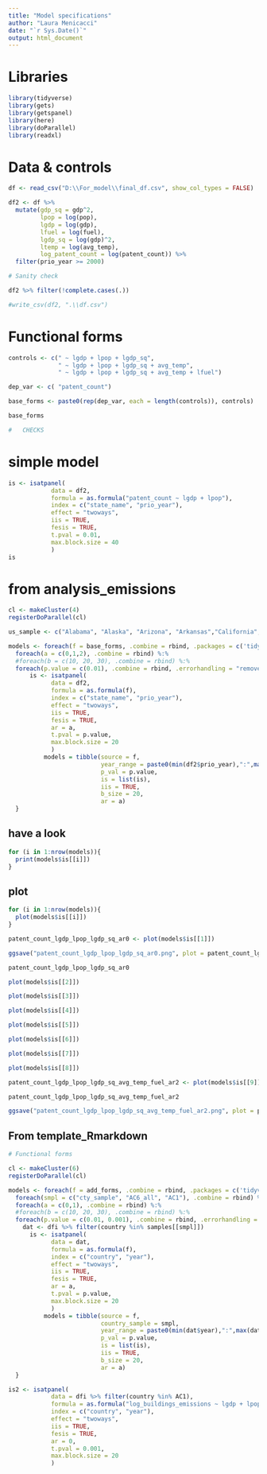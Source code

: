 ```yaml
---
title: "Model specifications"
author: "Laura Menicacci"
date: "`r Sys.Date()`"
output: html_document
---
```

# Libraries

```r
library(tidyverse)
library(gets)
library(getspanel)
library(here)
library(doParallel)
library(readxl)
```

# Data & controls 
```r

df <- read_csv("D:\\For_model\\final_df.csv", show_col_types = FALSE)

df2 <- df %>% 
  mutate(gdp_sq = gdp^2,
         lpop = log(pop),
         lgdp = log(gdp),
         lfuel = log(fuel),
         lgdp_sq = log(gdp)^2,
         ltemp = log(avg_temp),
         log_patent_count = log(patent_count)) %>% 
  filter(prio_year >= 2000)

# Sanity check

df2 %>% filter(!complete.cases(.))

#write_csv(df2, ".\\df.csv")

```

# Functional forms
```r
controls <- c(" ~ lgdp + lpop + lgdp_sq", 
              " ~ lgdp + lpop + lgdp_sq + avg_temp", 
              " ~ lgdp + lpop + lgdp_sq + avg_temp + lfuel") 

dep_var <- c( "patent_count") 

base_forms <- paste0(rep(dep_var, each = length(controls)), controls)

base_forms
```

```r
#   CHECKS 
```


# simple model
```r
is <- isatpanel(
            data = df2,
            formula = as.formula("patent_count ~ lgdp + lpop"),
            index = c("state_name", "prio_year"),
            effect = "twoways",
            iis = TRUE,
            fesis = TRUE,
            t.pval = 0.01,
            max.block.size = 40
            )
is
```


# from analysis_emissions
```r
cl <- makeCluster(4)
registerDoParallel(cl)

us_sample <- c("Alabama", "Alaska", "Arizona", "Arkansas","California","Colorado","Connecticut", "Delaware", "Florida","Georgia","Idaho","Illinois","Indiana","Iowa","Kansas","Kentucky","Louisiana","Maine","Maryland","Massachusetts","Michigan","Minnesota","Mississippi","Missouri","Montana","Nebraska","Nevada","New Hampshire","New Jersey", "New York", "New Mexico", "North Carolina", "North Dakota","Ohio", "Oklahoma", "Oregon", "Pennsylvania", "Rhode Island", "South Carolina","South Dakota", "Tennessee", "Texas", "Utah", "Vermont", "Virginia", "Washington","West Virginia","Wisconsin","Wyoming", "District of Columbia", "Hawaii")

```

```r

models <- foreach(f = base_forms, .combine = rbind, .packages = c('tidyverse', 'getspanel')) %:%
  foreach(a = c(0,1,2), .combine = rbind) %:%
  #foreach(b = c(10, 20, 30), .combine = rbind) %:%
  foreach(p.value = c(0.01), .combine = rbind, .errorhandling = "remove") %dopar% {
      is <- isatpanel(
            data = df2,
            formula = as.formula(f),
            index = c("state_name", "prio_year"),
            effect = "twoways",
            iis = TRUE,
            fesis = TRUE,
            ar = a,
            t.pval = p.value,
            max.block.size = 20
            )
          models = tibble(source = f, 
                          year_range = paste0(min(df2$prio_year),":",max(df2$prio_year)), 
                          p_val = p.value, 
                          is = list(is),
                          iis = TRUE,
                          b_size = 20,
                          ar = a)
  }
```


## have a look
```r
for (i in 1:nrow(models)){
  print(models$is[[i]])
}

```


## plot
```r

for (i in 1:nrow(models)){
  plot(models$is[[i]])
}

patent_count_lgdp_lpop_lgdp_sq_ar0 <- plot(models$is[[1]])

ggsave("patent_count_lgdp_lpop_lgdp_sq_ar0.png", plot = patent_count_lgdp_lpop_lgdp_sq_ar0, device = "png", width = 10, height = 10)

patent_count_lgdp_lpop_lgdp_sq_ar0

plot(models$is[[2]])

plot(models$is[[3]])

plot(models$is[[4]])

plot(models$is[[5]])

plot(models$is[[6]])

plot(models$is[[7]])

plot(models$is[[8]])

patent_count_lgdp_lpop_lgdp_sq_avg_temp_fuel_ar2 <- plot(models$is[[9]])

patent_count_lgdp_lpop_lgdp_sq_avg_temp_fuel_ar2

ggsave("patent_count_lgdp_lpop_lgdp_sq_avg_temp_fuel_ar2.png", plot = patent_count_lgdp_lpop_lgdp_sq_avg_temp_fuel_ar2, device = "png", width = 10, height = 10)

```



## From template_Rmarkdown
```r

# Functional forms

cl <- makeCluster(6)
registerDoParallel(cl)

models <- foreach(f = add_forms, .combine = rbind, .packages = c('tidyverse', 'getspanel')) %:%
  foreach(smpl = c("cty_sample", "AC6_all", "AC1"), .combine = rbind) %:%
  foreach(a = c(0,1), .combine = rbind) %:%
  #foreach(b = c(10, 20, 30), .combine = rbind) %:%
  foreach(p.value = c(0.01, 0.001), .combine = rbind, .errorhandling = "remove") %dopar% {
    dat <- dfi %>% filter(country %in% samples[[smpl]])
      is <- isatpanel(
            data = dat,
            formula = as.formula(f),
            index = c("country", "year"),
            effect = "twoways",
            iis = TRUE,
            fesis = TRUE,
            ar = a,
            t.pval = p.value,
            max.block.size = 20
            )
          models = tibble(source = f, 
                          country_sample = smpl, 
                          year_range = paste0(min(dat$year),":",max(dat$year)), 
                          p_val = p.value, 
                          is = list(is),
                          iis = TRUE,
                          b_size = 20,
                          ar = a)
  }

is2 <- isatpanel(
            data = dfi %>% filter(country %in% AC1),
            formula = as.formula("log_buildings_emissions ~ lgdp + lpop + lgdp_sq + lhdd + lcdd"),
            index = c("country", "year"),
            effect = "twoways",
            iis = TRUE,
            fesis = TRUE,
            ar = 0,
            t.pval = 0.001,
            max.block.size = 20
            )


```

